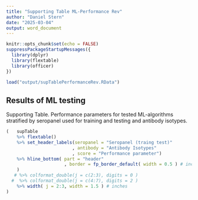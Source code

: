 ---
title: "Supporting Table ML-Performance Rev"
author: "Daniel Stern"
date: "2025-03-04"
output: word_document
---

```{r setup, include=FALSE}
knitr::opts_chunk$set(echo = FALSE)
suppressPackageStartupMessages({
  library(dplyr)
  library(flextable)
  library(officer)
})
```

```{r calcs}

load("output/supTablePerformanceRev.RData")
```

## Results of ML testing

Supporting Table. Performance parameters for tested ML-algorithms stratified by seropanel used for training and testing and antibody isotypes.
```{r anovaAcuteIgG}
(   supTable
    %>% flextable()
    %>% set_header_labels(seropanel = "Seropanel (traing test)"
                         , antibody = "Antibody Isotypes"
                         , score = "Performance parameter")
    %>% hline_bottom( part = "header"
                      , border = fp_border_default( width = 0.5 ) # inches
    )
   # %>% colformat_double(j = c(2:3), digits = 0 ) 
  #  %>% colformat_double(j = c(4:7), digits = 2 )
    %>% width( j = 2:3, width = 1.5 ) # inches
)
```







